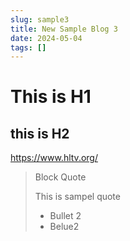 ```yaml
---
slug: sample3
title: New Sample Blog 3
date: 2024-05-04
tags: []
---
```

# This is H1



## this is H2



<https://www.hltv.org/>



> Block Quote
>
> This is sampel quote
>
> * Bullet 2
> * Belue2
